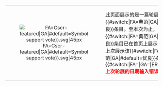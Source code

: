 {| class="messagebox standard-talk" style="font-size: 95%"
| width="50px" align="center"| [[File:{{#switch:{{{2}}}|FA=Cscr-featured|GA|#default=Symbol support vote}}.svg|45px]]
| 此页面展示的是一篇轮展的{{#switch:{{{2}}}|FA=典范|GA|#default=优良}}条目。至本次为止，这篇{{#switch:{{{2}}}|FA=典范|GA|#default=优良}}条目已在首页上展示过{{{3}}}次。<br /><span>上次展示该{{#switch:{{{2}}}|FA=典范|GA|#default=优良}}条目的时间是在{{#switch:{{{2}}}|FA=[[Wikipedia:特色条目/{{{1}}}|{{{1}}}]]|GA=[[Wikipedia:优良条目/{{{1}}}|{{{1}}}]]|ERROR|#default=<span style="color: red;">'''上次轮展的日期输入错误'''</span>}}。</span><includeonly>{{namespace|Wikipedia talk|[[Category:轮展的{{#switch:{{{2}}}|FA=典范|GA|#default=优良}}条目|{{{3}}}{{PAGENAME}}]]}}</includeonly>
|}